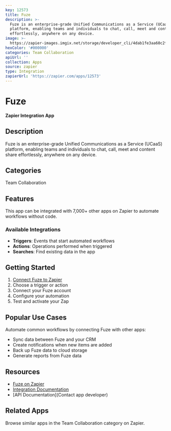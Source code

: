 ```yaml
---
key: 12573
title: Fuze
description: >-
  Fuze is an enterprise-grade Unified Communications as a Service (UCaaS)
  platform, enabling teams and individuals to chat, call, meet and content share
  effortlessly, anywhere on any device.
image: >-
  https://zapier-images.imgix.net/storage/developer_cli/4dab1fe3aa60c2f01beac627de6a69ab.png?auto=format%2Ccompress&ixlib=python-3.0.0&q=50
hexColor: '#000000'
categories: Team Collaboration
apiUrl: ''
collection: Apps
source: zapier
type: Integration
zapierUrl: 'https://zapier.com/apps/12573'
---
```

# Fuze

**Zapier Integration App**

## Description

Fuze is an enterprise-grade Unified Communications as a Service (UCaaS) platform, enabling teams and individuals to chat, call, meet and content share effortlessly, anywhere on any device.

## Categories

Team Collaboration

## Features

This app can be integrated with 7,000+ other apps on Zapier to automate workflows without code.

### Available Integrations

- **Triggers**: Events that start automated workflows
- **Actions**: Operations performed when triggered
- **Searches**: Find existing data in the app

## Getting Started

1. [Connect Fuze to Zapier](https://zapier.com/apps/12573)
2. Choose a trigger or action
3. Connect your Fuze account
4. Configure your automation
5. Test and activate your Zap

## Popular Use Cases

Automate common workflows by connecting Fuze with other apps:

- Sync data between Fuze and your CRM
- Create notifications when new items are added
- Back up Fuze data to cloud storage
- Generate reports from Fuze data

## Resources

- [Fuze on Zapier](https://zapier.com/apps/12573)
- [Integration Documentation](https://zapier.com/apps/12573/integrations)
- [API Documentation](Contact app developer)

## Related Apps

Browse similar apps in the Team Collaboration category on Zapier.
